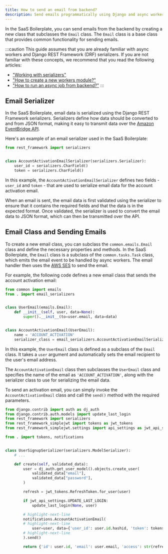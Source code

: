 ```yaml
---
title: How to send an email from backend?
description: Send emails programmatically using Django and async workers
---
```


In the SaaS Boilerplate, you can send emails from the backend by creating a new class that subclasses the `Email` class.
The `Email` class is a base class that provides common functionality for sending emails.

:::caution
This guide assumes that you are already familiar with async workers and Django REST Framework (DRF) serializers.
If you are not familiar with these concepts, we recommend that you read the following articles:
- ["Working with serializers"](../graphql/backend/working-with-serializers)
- ["How to create a new workers module?"](../async-workers/create-workers-module)
- ["How to run an async job from backend?"](../async-workers/run-async-job)
:::

## Email Serializer

In the SaaS Boilerplate, email data is serialized using the Django REST Framework serializers.
Serializers define how data should be converted to and from JSON format, making it easy to transmit data over the [Amazon EventBridge API](https://docs.aws.amazon.com/eventbridge/latest/userguide/eb-what-is.html).

Here's an example of an email serializer used in the SaaS Boilerplate:

```python title="packages/backend/apps/users/email_serializers.py" showLineNumbers
from rest_framework import serializers


class AccountActivationEmailSerializer(serializers.Serializer):
    user_id = serializers.CharField()
    token = serializers.CharField()
```

In this example, the `AccountActivationEmailSerializer` defines two fields - `user_id` and `token` - that are used to serialize email data for the account activation email.

When an email is sent, the email data is first validated using the serializer to ensure that it contains the required fields and that the data is in the expected format. Once validated, the serializer is used to convert the email data to JSON format, which can then be transmitted over the API.

## Email Class and Sending Emails

To create a new email class, you can subclass the `common.emails.Email` class and define the necessary properties and methods.
In the SaaS Boilerplate, the `Email` class is a subclass of the `common.tasks.Task` class, which emits the email event to be handled by async workers.
The email handler then uses the [AWS SES](https://docs.aws.amazon.com/ses/index.html) to send the email.

For example, the following code defines a new email class that sends the account activation email:

```python title="packages/backend/apps/users/notifications.py" showLineNumbers
from common import emails
from . import email_serializers


class UserEmail(emails.Email):
    def __init__(self, user, data=None):
        super().__init__(to=user.email, data=data)


class AccountActivationEmail(UserEmail):
    name = 'ACCOUNT_ACTIVATION'
    serializer_class = email_serializers.AccountActivationEmailSerializer
```

In this example, the `UserEmail` class is defined as a subclass of the `Email` class.
It takes a `user` argument and automatically sets the email recipient to the user's email address.

The `AccountActivationEmail` class then subclasses the `UserEmail` class and specifies the name of the email as `'ACCOUNT_ACTIVATION'`, along with the serializer class to use for serializing the email data.

To send an activation email, you can simply invoke the `AccountActivationEmail` class and call the `send()` method with the required parameters.

```python title="packages/backend/apps/users/serializers.py" showLineNumbers
from django.contrib import auth as dj_auth
from django.contrib.auth.models import update_last_login
from rest_framework import serializers
from rest_framework_simplejwt import tokens as jwt_tokens
from rest_framework_simplejwt.settings import api_settings as jwt_api_settings

from . import tokens, notifications


class UserSignupSerializer(serializers.ModelSerializer):
    # ...

    def create(self, validated_data):
        user = dj_auth.get_user_model().objects.create_user(
            validated_data["email"],
            validated_data["password"],
        )

        refresh = jwt_tokens.RefreshToken.for_user(user)

        if jwt_api_settings.UPDATE_LAST_LOGIN:
            update_last_login(None, user)

        # highlight-next-line
        notifications.AccountActivationEmail(
        # highlight-next-line
            user=user, data={'user_id': user.id.hashid, 'token': tokens.account_activation_token.make_token(user)}
        # highlight-next-line
        ).send()

        return {'id': user.id, 'email': user.email, 'access': str(refresh.access_token), 'refresh': str(refresh)}
```